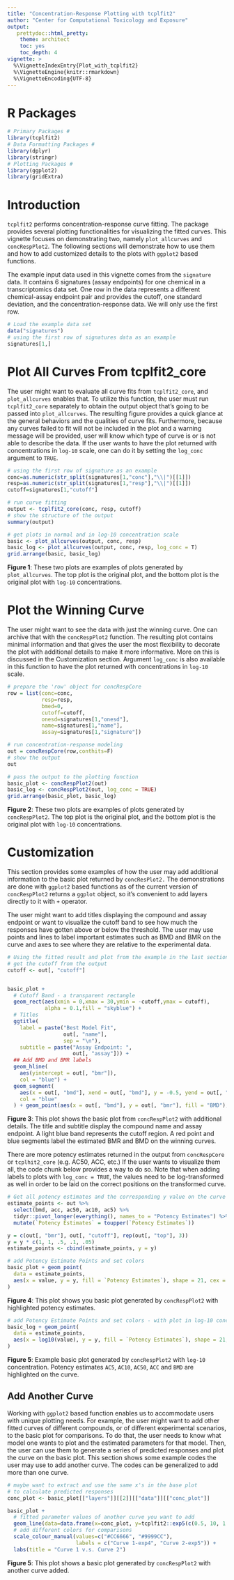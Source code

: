 ```yaml
---
title: "Concentration-Response Plotting with tcplfit2"
author: "Center for Computational Toxicology and Exposure"
output:
   prettydoc::html_pretty:
    theme: architect
    toc: yes
    toc_depth: 4
vignette: >
  %\VignetteIndexEntry{Plot_with_tcplfit2}
  %\VignetteEngine{knitr::rmarkdown}
  %\VignetteEncoding{UTF-8}
---
```


# R Packages
```r
# Primary Packages #
library(tcplfit2)
# Data Formatting Packages #
library(dplyr)
library(stringr)
# Plotting Packages #
library(ggplot2)
library(gridExtra)
```

# Introduction
`tcplfit2` performs concentration-response curve fitting. The package provides several plotting functionalities for visualizing the fitted curves. This vignette focuses on demonstrating two, namely `plot_allcurves` and `concRespPlot2`. The following sections will demonstrate how to use them and how to add customized details to the plots with `ggplot2` based functions.

The example input data used in this vignette comes from the `signature` data. It contains 6 signatures (assay endpoints) for one chemical in a transcriptomics data set. One row in the data represents a different chemical-assay endpoint pair and provides the cutoff, one standard deviation, and the concentration-response data. We will only use the first row.
```r
# Load the example data set
data("signatures")
# using the first row of signatures data as an example 
signatures[1,]
```

# Plot All Curves From tcplfit2_core
The user might want to evaluate all curve fits from `tcplfit2_core`, and `plot_allcurves` enables that. To utilize this function, the user must run `tcplfit2_core` separately to obtain the output object that's going to be passed into `plot_allcurves`. The resulting figure provides a quick glance at the general behaviors and the qualities of curve fits. Furthermore, because any curves failed to fit will not be included in the plot and a warning message will be provided, user will know which type of curve is or is not able to describe the data. If the user wants to have the plot returned with concentrations in `log-10` scale, one can do it by setting the `log_conc` argument to `TRUE`.
```r
# using the first row of signature as an example 
conc=as.numeric(str_split(signatures[1,"conc"],"\\|")[[1]])
resp=as.numeric(str_split(signatures[1,"resp"],"\\|")[[1]])
cutoff=signatures[1,"cutoff"]

# run curve fitting
output <- tcplfit2_core(conc, resp, cutoff)
# show the structure of the output 
summary(output)
```

```r
# get plots in normal and in log-10 concentration scale
basic <- plot_allcurves(output, conc, resp)
basic_log <- plot_allcurves(output, conc, resp, log_conc = T)
grid.arrange(basic, basic_log)
```

**Figure 1**: These two plots are examples of plots generated by `plot_allcurves`. The top plot is the original plot, and the bottom plot is the original plot with `log-10` concentrations.

# Plot the Winning Curve
The user might want to see the data with just the winning curve. One can archive that with the `concRespPlot2` function. The resulting plot contains minimal information and that gives the user the most flexibility to decorate the plot with additional details to make it more informative. More on this is discussed in the Customization section. Argument `log_conc` is also available in this function to have the plot returned with concentrations in `log-10` scale.
```r
# prepare the 'row' object for concRespCore
row = list(conc=conc,
           resp=resp,
           bmed=0,
           cutoff=cutoff,
           onesd=signatures[1,"onesd"],
           name=signatures[1,"name"],
           assay=signatures[1,"signature"])

# run concentration-response modeling 
out = concRespCore(row,conthits=F)
# show the output
out
```

```r
# pass the output to the plotting function
basic_plot <- concRespPlot2(out)
basic_log <- concRespPlot2(out, log_conc = TRUE)
grid.arrange(basic_plot, basic_log)
```

**Figure 2**: These two plots are examples of plots generated by `concRespPlot2`. The top plot is the original plot, and the bottom plot is the original plot with `log-10` concentrations.

# Customization
This section provides some examples of how the user may add additional information to the basic plot returned by `concResPlot2.` The demonstrations are done with `ggplot2` based functions as of the current version of `concRespPlot2` returns a `ggplot` object, so it’s convenient to add layers directly to it with `+` operator.

The user might want to add titles displaying the compound and assay endpoint or want to visualize the cutoff band to see how much the responses have gotten above or below the threshold. The user may use points and lines to label important estimates such as BMD and BMR on the curve and axes to see where they are relative to the experimental data.
```r
# Using the fitted result and plot from the example in the last section
# get the cutoff from the output
cutoff <- out[, "cutoff"]


basic_plot + 
  # Cutoff Band - a transparent rectangle
  geom_rect(aes(xmin = 0,xmax = 30,ymin = -cutoff,ymax = cutoff),
            alpha = 0.1,fill = "skyblue") +
  # Titles
  ggtitle(
    label = paste("Best Model Fit",
                  out[, "name"],
                  sep = "\n"),
    subtitle = paste("Assay Endpoint: ",
                     out[, "assay"])) +
  ## Add BMD and BMR labels
  geom_hline(
    aes(yintercept = out[, "bmr"]),
    col = "blue") +
  geom_segment(
    aes(x = out[, "bmd"], xend = out[, "bmd"], y = -0.5, yend = out[, "bmr"]),
    col = "blue"
  ) + geom_point(aes(x = out[, "bmd"], y = out[, "bmr"], fill = "BMD"), shape = 21, cex = 2.5)
```

**Figure 3**: This plot shows the basic plot from `concRespPlot2` with additional details. The title and subtitle display the compound name and assay endpoint. A light blue band represents the cutoff region. A red point and blue segments label the estimated BMR and BMD on the winning curves.

There are more potency estimates returned in the output from `concRespCore` or `tcplhit2_core` (e.g. AC50, ACC, etc.) If the user wants to visualize them all, the code chunk below provides a way to do so. Note that when adding labels to plots with `log_conc = TRUE`, the values need to be log-transformed as well in order to be laid on the correct positions on the transformed curve.
```r
# Get all potency estimates and the corresponding y value on the curve
estimate_points <- out %>%
  select(bmd, acc, ac50, ac10, ac5) %>%
  tidyr::pivot_longer(everything(), names_to = "Potency Estimates") %>%
  mutate(`Potency Estimates` = toupper(`Potency Estimates`)) 

y = c(out[, "bmr"], out[, "cutoff"], rep(out[, "top"], 3))
y = y * c(1, 1, .5, .1, .05)
estimate_points <- cbind(estimate_points, y = y)

# add Potency Estimate Points and set colors
basic_plot + geom_point(
  data = estimate_points,
  aes(x = value, y = y, fill = `Potency Estimates`), shape = 21, cex = 2.5
)
```

**Figure 4**: This plot shows you basic plot generated by `concRespPlot2` with highlighted potency estimates.

```r
# add Potency Estimate Points and set colors - with plot in log-10 concentration
basic_log + geom_point(
  data = estimate_points,
  aes(x = log10(value), y = y, fill = `Potency Estimates`), shape = 21, cex = 2.5
)
```

**Figure 5**: Example basic plot generated by `concRespPlot2` with `log-10` concentration. Potency estimates `AC5`, `AC10`, `AC50`, `ACC` and `BMD` are highlighted on the curve. 

## Add Another Curve
Working with `ggplot2` based function enables us to accommodate users with unique plotting needs. For example, the user might want to add other fitted curves of different compounds, or of different experimental scenarios, to the basic plot for comparisons. To do that, the user needs to know what model one wants to plot and the estimated parameters for that model. Then, the user can use them to generate a series of predicted responses and plot the curve on the basic plot. This section shows some example codes the user may use to add another curve. The codes can be generalized to add more than one curve.
```r
# maybe want to extract and use the same x's in the base plot 
# to calculate predicted responses 
conc_plot <- basic_plot[["layers"]][[2]][["data"]][["conc_plot"]]

basic_plot +
  # fitted parameter values of another curve you want to add
  geom_line(data=data.frame(x=conc_plot, y=tcplfit2::exp5(c(0.5, 10, 1.2), conc_plot)), aes(x,y,color = "exp5"))+
  # add different colors for comparisons 
  scale_colour_manual(values=c("#CC6666", "#9999CC"),
                      labels = c("Curve 1-exp4", "Curve 2-exp5")) +
  labs(title = "Curve 1 v.s. Curve 2")
```

**Figure 5**: This plot shows a basic plot generated by `concRespPlot2` with another curve added.

